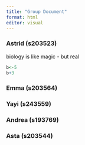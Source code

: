 ```yaml
---
title: "Group Document"
format: html
editor: visual
---
```


### Astrid (s203523)

biology is like magic - but real

```r
b<-5
b+3
```

### Emma (s203564)

### Yayi (s243559)

### Andrea (s193769)

### Asta (s203544)
